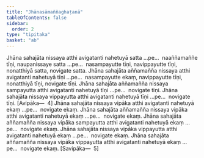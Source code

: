 ```yaml
---
title: "Jhānasāmaññaghaṭanā"
tableOfContents: false
sidebar:
  order: 2
type: "tipitaka"
basket: "ab"
---
```



<DynamicBreadcrumb />

<Division number="471">

<Paragraph number="1546">
Jhāna sahajāta nissaya atthi avigatanti nahetuyā satta …pe…  naaññamaññe tīṇi, naupanissaye satta …pe…  nasampayutte tīṇi, navippayutte tīṇi, nonatthiyā satta, novigate satta.
</Paragraph>

<Paragraph number="1547">
Jhāna sahajāta aññamañña nissaya atthi avigatanti nahetuyā tīṇi …pe…  nasampayutte ekaṃ, navippayutte tīṇi, nonatthiyā tīṇi, novigate tīṇi.
</Paragraph>

<Paragraph number="1548">
Jhāna sahajāta aññamañña nissaya sampayutta atthi avigatanti nahetuyā tīṇi …pe…  novigate tīṇi.
</Paragraph>

<Paragraph number="1549">
Jhāna sahajāta nissaya vippayutta atthi avigatanti nahetuyā tīṇi …pe…  novigate tīṇi. [Avipāka—  4]
</Paragraph>

<Paragraph number="1550">
Jhāna sahajāta nissaya vipāka atthi avigatanti nahetuyā ekaṃ …pe…  novigate ekaṃ.
</Paragraph>

<Paragraph number="1551">
Jhāna sahajāta aññamañña nissaya vipāka atthi avigatanti nahetuyā ekaṃ …pe…  novigate ekaṃ.
</Paragraph>

<Paragraph number="1552">
Jhāna sahajāta aññamañña nissaya vipāka sampayutta atthi avigatanti nahetuyā ekaṃ …pe…  novigate ekaṃ.
</Paragraph>

<Paragraph number="1553">
Jhāna sahajāta nissaya vipāka vippayutta atthi avigatanti nahetuyā ekaṃ …pe…  novigate ekaṃ.
</Paragraph>

<Paragraph number="1554">
Jhāna sahajāta aññamañña nissaya vipāka vippayutta atthi avigatanti nahetuyā ekaṃ …pe…  novigate ekaṃ. [Savipāka—  5]
</Paragraph>
</Division>